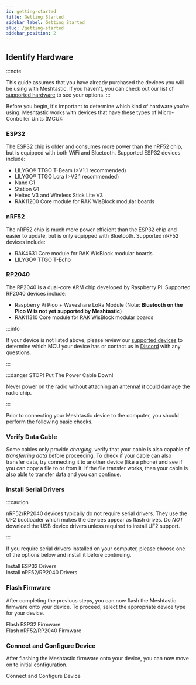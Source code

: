 ```yaml
---
id: getting-started
title: Getting Started
sidebar_label: Getting Started
slug: /getting-started
sidebar_position: 2
---
```



## Identify Hardware

:::note

This guide assumes that you have already purchased the devices you will be using with Meshtastic. If you haven't, you can check out our list of [supported hardware](/docs/hardware/devices/index.mdx)
to see your options.
:::

Before you begin, it's important to determine which kind of hardware you're using. Meshtastic works with devices that have these types of Micro-Controller Units (MCU):

### ESP32

The ESP32 chip is older and consumes more power than the nRF52 chip, but is equipped with both WiFi and Bluetooth. Supported ESP32 devices include:

- LILYGO® TTGO T-Beam (>V1.1 recommended)
- LILYGO® TTGO Lora (>V2.1 recommended)
- Nano G1
- Station G1
- Heltec V3 and Wireless Stick Lite V3
- RAK11200 Core module for RAK WisBlock modular boards

### nRF52

The nRF52 chip is much more power efficient than the ESP32 chip and easier to update, but is only equipped with Bluetooth. Supported nRF52 devices include:

- RAK4631 Core module for RAK WisBlock modular boards
- LILYGO® TTGO T-Echo

### RP2040

The RP2040 is a dual-core ARM chip developed by Raspberry Pi. Supported RP2040 devices include:

 - Raspberry Pi Pico + Waveshare LoRa Module (Note: **Bluetooth on the Pico W is not yet supported by Meshtastic**)
 - RAK11310 Core module for RAK WisBlock modular boards

:::info

If your device is not listed above, please review our [supported devices](/docs/hardware/devices/index.mdx) to determine which MCU your device has or contact us in [Discord](https://discord.gg/ktMAKGBnBs) with any questions.

:::

:::danger STOP! Put The Power Cable Down!

Never power on the radio without attaching an antenna! _It_ could damage the radio chip.

:::

Prior to connecting your Meshtastic device to the computer, you should perform the following basic checks.

### Verify Data Cable

Some cables only provide _charging_, verify that your cable is also capable of _transferring data_ before proceeding. To check if your cable can also transfer data, try connecting it to another device (like a phone) and see if you can copy a file to or from it. If the file transfer works, then your cable is also able to transfer data and you can continue.

### Install Serial Drivers

:::caution

nRF52/RP2040 devices typically do not require serial drivers. They use the UF2 bootloader which makes the devices appear as flash drives.  Do _NOT_ download the USB device drivers unless required to install UF2 support.

:::

If you require serial drivers installed on your computer, please choose one of the options below and install it before continuing.

<div className="indexCtasBody">
  <div className="split-container">
    <div className="split-item">
      <Link
        className={'button button--outline button--lg cta--button'}
        to={'/docs/getting-started/serial-drivers/esp32'}
      >
        Install ESP32 Drivers
      </Link>
    </div>

  <div className="split-item">
      <Link
        className={'button button--outline button--lg cta--button'}
        to={'/docs/getting-started/serial-drivers/nrf52'}
      >
        Install nRF52/RP2040 Drivers
      </Link>
    </div>
  </div>
</div>

### Flash Firmware

After completing the previous steps, you can now flash the Meshtastic firmware onto your device. To proceed, select the appropriate device type for your device.

<div className="indexCtasBody">
  <div className="split-container">
    <div className="split-item">
      <Link
        className={"button button--outline button--lg cta--button"}
        to={"/docs/getting-started/flashing-firmware/esp32/"}
      >
        Flash ESP32 Firmware
      </Link>
    </div>

  <div className="split-item">
      <Link
        className={"button button--outline button--lg cta--button"}
        to={"/docs/getting-started/flashing-firmware/nrf52/"}
      >
        Flash nRF52/RP2040 Firmware
      </Link>
    </div>
  </div>
</div>

### Connect and Configure Device

After flashing the Meshtastic firmware onto your device, you can now move on to initial configuration.

<div className="indexCtasBody">
  <Link
    className={"button button--outline button--lg cta--button"}
    to={"/docs/getting-started/initial-config"}
  >
    Connect and Configure Device
  </Link>
</div>
